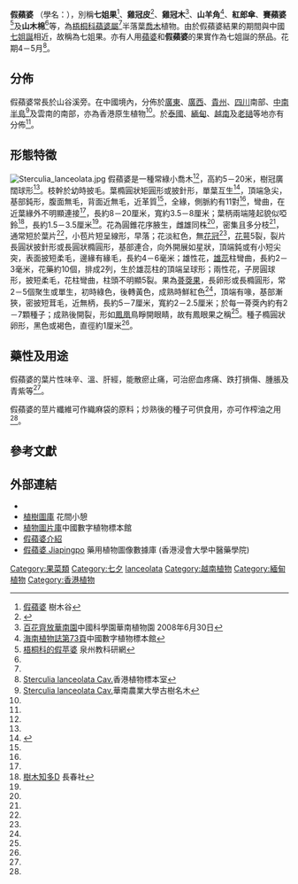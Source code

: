 {{noteTA
|1=zh-hans:厘米; zh-hant:公分; zh-hk:厘米;
|2=zh-hans:毫米; zh-hant:公釐; zh-hk:毫米;
}}
{{Speciesbox 
| image = falsepingpo.jpg
| image_width = 200px
| image_caption = 
| genus = Sterculia
| species = lanceolata
| authority = 
}}
'''假蘋婆''' （學名：''{{lang|la|Sterculia lanceolata }} ''），別稱'''七姐果'''<ref name = "樹木谷">[http://www.hktree.com/tree/Sterculia_lanceolata.htm 假蘋婆] {{Wayback|url=http://www.hktree.com/tree/Sterculia_lanceolata.htm |date=20190103192508 }}樹木谷</ref>、'''雞冠皮'''<ref name="植物通">{{cite web |url=http://www.plant.ac.cn/latin/Sterculiaceae/Sterculia-lanceolata-Cav.htm |dead-url=yes |archive-url=https://web.archive.org/web/20181210232418/https://www.zhiwutong.com/latin/Sterculiaceae/Sterculia-lanceolata-Cav.htm |title=假蘋婆 |work=[[植物通|植物通]] |archive-date=2018-12-10 |access-date=2020-08-06 |language=zh-hans }}</ref>、'''雞冠木'''<ref name="華南植物園">[http://www.scib.ac.cn/lyzn/hx/2008630114519.htm 百花齊放華南園]{{dead link|date=2017年11月 |bot=InternetArchiveBot |fix-attempted=yes }}中國科學園華南植物園 2008年6月30日</ref>、'''山羊角'''<ref name="中國數字植物標本館">[http://www.cvh.org.cn/difangzhi/hainan/page/2/073a.pdf 海南植物誌第73頁]{{dead link|date=2017年11月 |bot=InternetArchiveBot |fix-attempted=yes }}中國數字植物標本館</ref>、'''紅郎傘'''、'''賽蘋婆'''<ref name="泉州教科研網">[http://jky.qzedu.cn/zhsj/hhzp/qm-zy/jpp.htm 梧桐科的假苹婆] {{Wayback|url=http://jky.qzedu.cn/zhsj/hhzp/qm-zy/jpp.htm |date=20160407135136 }}泉州教科研網</ref>及'''山木棉'''<ref name = "植物通"/>等，為[[梧桐科|梧桐科]][[蘋婆屬|蘋婆屬]]<ref name = "植物通"/>半落葉[[喬木|喬木]]植物。由於假蘋婆結果的期間與中國[[七姐誕|七姐誕]]相近，故稱為七姐果。亦有人用[[蘋婆|蘋婆]]和'''假蘋婆'''的果實作為七姐誕的祭品。花期4－5月<ref name = "香港植物標本室">[http://www.hkherbarium.net/Herbarium/c_search_end.asp?id=1097 Sterculia lanceolata Cav.]{{Dead link|date=2020年1月 |bot=InternetArchiveBot |fix-attempted=yes }}香港植物標本室</ref>。

==分佈==
假蘋婆常長於山谷溪旁。在中國境內，分佈於[[廣東|廣東]]、[[廣西|廣西]]、[[貴州|貴州]]、[[四川|四川]]南部、[[中南半島|中南半島]]<ref>[http://xy.scau.edu.cn/tree/economic/go.asp?id=236假苹婆 Sterculia lanceolata Cav.]{{dead link|date=2017年11月 |bot=InternetArchiveBot |fix-attempted=yes }}華南農業大學古樹名木</ref>及雲南的南部，亦為香港原生植物<ref name = "香港植物標本室"/>。於[[泰國|泰國]]、[[緬甸|緬甸]]、[[越南|越南]]及[[老撾|老撾]]等地亦有分佈<ref name = "泉州教科研網"/>。

==形態特徵==
[[File:Sterculia_lanceolata.jpg|thumb]]
假蘋婆是一種常綠小喬木<ref name = "樹木谷"/>，高約5－20米，樹冠廣闊球形<ref name = "華南植物園"/>。枝幹於幼時披毛。葉橢圓狀矩圓形或披針形，單葉互生<ref>{{cite book|title=《香港野外樹木圖鑑》|author=黎存志、葉彥、葉國樑、魏遠娥、廖家業  |series= |publisher=漁農自然護理署|page=第168-169頁|isbn= 978-988-99377-3-7|date=2008年3月}}</ref>，頂端急尖，基部鈍形，腹面無毛，背面近無毛，近革質<ref name = "植物通"/>，全緣，側脈約有11對<ref name = "植物通"/>，彎曲，在近葉緣外不明顯連接<ref name = "泉州教科研網"/>，長約8－20厘米，寬約3.5－8厘米；葉柄兩端隆起貌似啞鈴<ref>[http://www.treelovers.org.hk/index.php?tn=knowmoretrees&lang=tw#5 樹木知多D] {{Wayback|url=http://www.treelovers.org.hk/index.php?tn=knowmoretrees&lang=tw#5 |date=20180929115222 }}長春社</ref>，長約1.5－3.5厘米<ref name = "植物通"/>。花為圓錐花序腋生，雌雄同株<ref name = "華南植物園"/>，密集且多分枝<ref name = "泉州教科研網"/>，通常短於葉片<ref name = "植物通"/>，小苞片短呈線形，早落；花淡紅色，無[[花冠|花冠]]<ref name = "植物通"/>，[[花萼|花萼]]5裂，裂片長圓狀披針形或長圓狀橢圓形，基部連合，向外開展如星狀，頂端鈍或有小短尖突，表面披短柔毛，邊緣有緣毛，長約4－6毫米；雄性花，[[雄蕊|雄蕊]]柱彎曲，長約2－3毫米，花藥約10個，排成2列，生於雄蕊柱的頂端呈球形；兩性花，子房圓球形，披短柔毛，花柱彎曲，柱頭不明顯5裂。果為[[蓇葖果|蓇葖果]]，長卵形或長橢圓形，常2－5個聚生或單生，初時綠色，後轉黃色，成熟時鮮紅色<ref name = "樹木谷"/>，頂端有喙，基部漸狹，密披短茸毛，近無柄，長約5－7厘米，寬約2－2.5厘米；於每一蓇葖內約有2－7顆種子；成熟後開裂，形如[[鳳凰|鳳凰]]鳥睜開眼睛，故有鳳眼果之稱<ref name = "華南植物園"/>。種子橢圓狀卵形，黑色或褐色，直徑約1厘米<ref name = "中國數字植物標本館"/>。

==藥性及用途==
假蘋婆的葉片性味辛、溫、肝經，能散瘀止痛，可治瘀血疼痛、跌打損傷、腫脹及青紫等<ref name="植物通"/>。

假蘋婆的莖片纖維可作織麻袋的原料；炒熟後的種子可供食用，亦可作榨油之用<ref name="植物通"/>。

==參考文獻==
{{Reflist|2}}

==外部連結==
{{commonscat| Sterculia lanceolata }}
*{{Wikispecies-inline| Sterculia lanceolata }}
*[http://www.flowersea.net/site.nsf/7de70a5d46d6fa82482570c70055d26a/00af5333494d537148256fc600242152?OpenDocument 植樹圖庫] {{Wayback|url=http://www.flowersea.net/site.nsf/7de70a5d46d6fa82482570c70055d26a/00af5333494d537148256fc600242152?OpenDocument |date=20160304105344 }}花間小憩
*[http://www.cvh.org.cn/gallery/piclist.asp?pgno=1&tu_word=Sterculia%20lanceolata&R2=V3&mode=2 植物圖片庫]{{dead link|date=2017年11月 |bot=InternetArchiveBot |fix-attempted=yes }}中國數字植物標本館
*[http://www.treelovers.org.hk/index.php?tn=knowmoretrees&lang=tw 假蘋婆介紹] {{Wayback|url=http://www.treelovers.org.hk/index.php?tn=knowmoretrees&lang=tw |date=20180929115222 }}
* [http://libproject.hkbu.edu.hk/was40/detail?lang=ch&channelid=1288&searchword=herb_id=D00981 假蘋婆 Jiapingpo] {{Wayback|url=http://libproject.hkbu.edu.hk/was40/detail?lang=ch&channelid=1288&searchword=herb_id=D00981 |date=20181005141521 }} 藥用植物圖像數據庫 (香港浸會大學中醫藥學院) {{zh-hant}}{{en}}
{{Taxonbar|from=Q10888701}}

[[Category:果菜類|Category:果菜類]]
[[Category:七夕|Category:七夕]]
[[Category:蘋婆屬|lanceolata]]
[[Category:越南植物|Category:越南植物]]
[[Category:緬甸植物|Category:緬甸植物]]
[[Category:香港植物|Category:香港植物]]